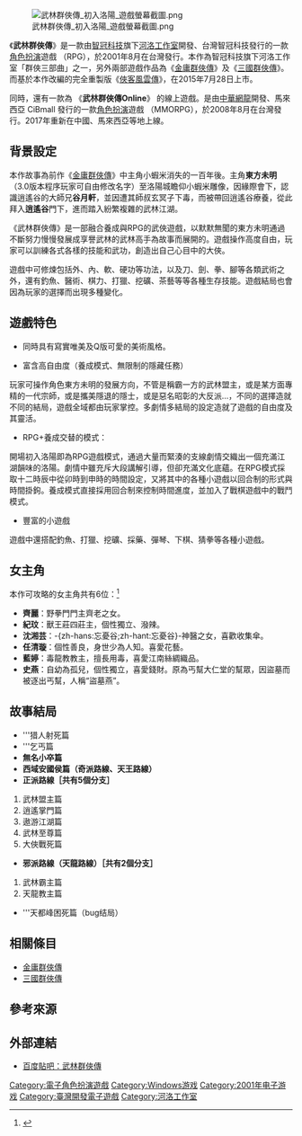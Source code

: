 {{Infobox VG
| title          = 武林群俠傳
| image          = 武林群俠傳 開頭動畫 遊戲螢幕截圖.jpg
| caption        = 
| english        = 
| developer      = [[智冠科技|智冠科技]]旗下河洛工作室
| publisher      = {{Vgrelease|TW|[[智冠科技|智冠科技]]<ref name="智冠推出武俠養成RPG「武林群俠傳」">{{cite web|url=http://gnn.gamer.com.tw/8/1828.html|title=智冠推出武俠養成RPG「武林群俠傳」|publisher=巴哈姆特 新聞稿|date=2001-09-05|accessdate=2015-07-27|archive-date=2019-04-17|archive-url=https://web.archive.org/web/20190417184157/https://gnn.gamer.com.tw/8/1828.html|dead-url=no}}</ref>}}
| distributor    = 
| series         = 
| engine         = 
| producer       = 徐昌隆
| released       =  {{Vgrelease|TW|2001年8月29日}}
| genre          =  [[電子角色扮演遊戲|角色扮演]] （RPG）
| modes          = 單人遊戲
| platforms      = [[Microsoft_Windows|Microsoft Windows]]
}}

[[File:武林群俠傳_初入洛陽_遊戲螢幕截圖.png|thumb]]

《'''武林群俠傳'''》是一款由[[智冠科技|智冠科技]]旗下[[河洛工作室|河洛工作室]]開發、台灣智冠科技發行的一款[[電子角色扮演遊戲|角色扮演]]遊戲 （RPG），於2001年8月在台灣發行。本作為智冠科技旗下河洛工作室「群俠三部曲」之一，另外兩部遊戲作品為《[[金庸群俠傳|金庸群俠傳]]》及《[[三國群俠傳|三國群俠傳]]》。而基於本作改編的完全重製版《[[俠客風雲傳|俠客風雲傳]]》，在2015年7月28日上市。

同時，還有一款為 《'''武林群俠傳Online'''》 的線上遊戲。是由[[中華網龍|中華網龍]]開發、馬來西亞 CiBmall 發行的一款[[電子角色扮演遊戲|角色扮演]]遊戲 （MMORPG），於2008年8月在台灣發行。2017年重新在中國、馬來西亞等地上線。

== 背景設定 ==
本作故事為前作《[[金庸群俠傳|金庸群俠傳]]》中主角小蝦米消失的一百年後。主角'''東方未明'''（3.0版本程序玩家可自由修改名字）至洛陽城瞻仰小蝦米雕像，因緣際會下，認識逍遙谷的大師兄'''谷月軒'''，並因遭其師叔玄冥子下毒，而被帶回逍遙谷療養，從此拜入'''逍遙谷'''門下，進而踏入紛繁複雜的武林江湖。

《武林群俠傳》是一部融合養成與RPG的武俠遊戲，以默默無聞的東方未明通過不斷努力慢慢發展成享譽武林的武林高手為故事而展開的。遊戲操作高度自由，玩家可以訓練各式各樣的技能和武功，創造出自己心目中的大俠。

遊戲中可修煉包括外、內、軟、硬功等功法，以及刀、劍、拳、腳等各類武術之外，還有釣魚、醫術、棋力、打獵、挖礦、茶藝等等各種生存技能。遊戲結局也會因為玩家的選擇而出現多種變化。

== 遊戲特色 ==
*同時具有寫實唯美及Q版可愛的美術風格。

*富含高自由度（養成模式、無限制的隱藏任務）
玩家可操作角色東方未明的發展方向，不管是稱霸一方的武林盟主，或是某方面專精的一代宗師，或是攜美隱退的隱士，或是惡名昭彰的大反派...，不同的選擇造就不同的結局，遊戲全域都由玩家掌控。多劇情多結局的設定造就了遊戲的自由度及其靈活。

*RPG+養成交替的模式：
開場初入洛陽即為RPG遊戲模式，通過大量而緊湊的支線劇情交織出一個充滿江湖韻味的洛陽。劇情中雖充斥大段講解引導，但卻充滿文化底蘊。在RPG模式採取十二時辰中從卯時到申時的時間設定，又將其中的各種小遊戲以回合制的形式與時間掛鉤。養成模式直接採用回合制來控制時間進度，並加入了戰棋遊戲中的戰鬥模式。

*豐富的小遊戲
遊戲中還搭配釣魚、打獵、挖礦、採藥、彈琴、下棋、猜拳等各種小遊戲。

== 女主角 ==
本作可攻略的女主角共有6位：<ref name="六位妹妹劇情事件攻略">{{cite web|url=http://www.gamebase.com.tw/wekey/%E6%AD%A6%E6%9E%97%E7%BE%A4%E4%BF%A0%E5%82%B3/%E5%85%AD%E4%BD%8D%E5%A6%B9%E5%A6%B9%E5%8A%87%E6%83%85%E4%BA%8B%E4%BB%B6%E6%94%BB%E7%95%A5/|title=六位妹妹劇情事件攻略|publisher=遊戲基地|date=2015-07-23|accessdate=2015-07-23|archive-date=2020-02-18|archive-url=https://web.archive.org/web/20200218073826/http://www.gamebase.com.tw/wekey/%E6%AD%A6%E6%9E%97%E7%BE%A4%E4%BF%A0%E5%82%B3/%E5%85%AD%E4%BD%8D%E5%A6%B9%E5%A6%B9%E5%8A%87%E6%83%85%E4%BA%8B%E4%BB%B6%E6%94%BB%E7%95%A5|dead-url=no}}</ref>
*'''齊麗'''：野拳門門主齊老之女。
*'''紀玟'''：獸王莊四莊主，個性獨立、潑辣。
*'''沈湘芸'''：-{zh-hans:忘憂谷;zh-hant:忘憂谷}-神醫之女，喜歡收集傘。
*'''任清璇'''：個性善良，身世少為人知。喜愛花藝。
*'''藍婷'''：毒龍教教主，擅長用毒，喜愛江南絲綢織品。
*'''史燕'''：自幼為孤兒，個性獨立，喜愛錢財。原為丐幫大仁堂的幫眾，因盜墓而被逐出丐幫，人稱“盜墓燕”。

== 故事結局 ==

*'''猎人射死篇
*'''乞丐篇
*'''無名小卒篇'''
*'''西域安國侯篇（奇派路線、天王路線）'''
*'''正派路線［共有5個分支］'''
#武林盟主篇
#逍遙掌門篇
#遨游江湖篇
#武林至尊篇
#大俠戰死篇
*'''邪派路線（天龍路線）［共有2個分支］'''
#武林霸主篇
#天龍教主篇
*'''天都峰困死篇（bug结局）

==相關條目==
*[[金庸群俠傳|金庸群俠傳]]
*[[三國群俠傳|三國群俠傳]]

== 參考來源 ==
{{reflist}}

== 外部連結 ==
* [http://tieba.baidu.com/f?kw=%E6%AD%A6%E6%9E%97%E7%BE%A4%E4%BE%A0%E4%BC%A0&ie=utf-8 百度貼吧：武林群俠傳] {{Wayback|url=http://tieba.baidu.com/f?kw=%E6%AD%A6%E6%9E%97%E7%BE%A4%E4%BE%A0%E4%BC%A0&ie=utf-8 |date=20191205111133 }}

{{DEFAULTSORT:Fantasia Sango}}
[[Category:電子角色扮演遊戲|Category:電子角色扮演遊戲]]
[[Category:Windows游戏|Category:Windows游戏]]
[[Category:2001年电子游戏|Category:2001年电子游戏]]
[[Category:臺灣開發電子遊戲|Category:臺灣開發電子遊戲]]
[[Category:河洛工作室|Category:河洛工作室]]
{{河洛工作室}}